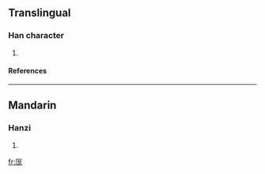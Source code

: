 {{see|龎|龐}}

==Translingual==
===Han character===
{{Han char|rn=27|rad=厂|as=05|sn=7|four=|canj=一戈大心 (MIKP)}}
# {{defn|Han|sort=厂05}}
====References====
{{Han ref|kx=0161.061|hdz=10069.261|uh=5390|ud=21392}}
----
==Mandarin==
===Hanzi===
{{cmn-hanzi|tra=龎|pin=[[páng]] ([[pang2]])|wg=p'ang<sup>2</sup>}}
# {{defn|Mandarin}}

[[fr:厐]]